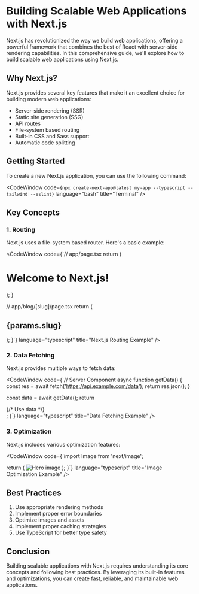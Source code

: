 
# Building Scalable Web Applications with Next.js

Next.js has revolutionized the way we build web applications, offering a powerful framework that combines the best of React with server-side rendering capabilities. In this comprehensive guide, we'll explore how to build scalable web applications using Next.js.

## Why Next.js?

Next.js provides several key features that make it an excellent choice for building modern web applications:

- Server-side rendering (SSR)
- Static site generation (SSG)
- API routes
- File-system based routing
- Built-in CSS and Sass support
- Automatic code splitting

## Getting Started

To create a new Next.js application, you can use the following command:

<CodeWindow
  code={`npx create-next-app@latest my-app --typescript --tailwind --eslint`}
  language="bash"
  title="Terminal"
/>

## Key Concepts

### 1. Routing

Next.js uses a file-system based router. Here's a basic example:

<CodeWindow
  code={`// app/page.tsx
  return (
    <div>
      <h1>Welcome to Next.js!</h1>
    </div>
  );
}

// app/blog/[slug]/page.tsx
  return (
    <article>
      <h1>{params.slug}</h1>
    </article>
  );
}`}
  language="typescript"
  title="Next.js Routing Example"
/>

### 2. Data Fetching

Next.js provides multiple ways to fetch data:

<CodeWindow
  code={`// Server Component
async function getData() {
  const res = await fetch('https://api.example.com/data');
  return res.json();
}

  const data = await getData();
  return <main>{/* Use data */}</main>;
}`}
  language="typescript"
  title="Data Fetching Example"
/>

### 3. Optimization

Next.js includes various optimization features:

<CodeWindow
  code={`import Image from 'next/image';

  return (
    <Image
      src="/hero.jpg"
      alt="Hero image"
      width={1200}
      height={600}
      priority
    />
  );
}`}
  language="typescript"
  title="Image Optimization Example"
/>

## Best Practices

1. Use appropriate rendering methods
2. Implement proper error boundaries
3. Optimize images and assets
4. Implement proper caching strategies
5. Use TypeScript for better type safety

## Conclusion

Building scalable applications with Next.js requires understanding its core concepts and following best practices. By leveraging its built-in features and optimizations, you can create fast, reliable, and maintainable web applications.